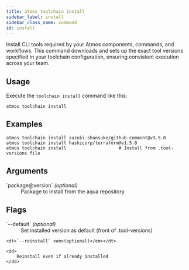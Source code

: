 ```yaml
---
title: atmos toolchain install
sidebar_label: install
sidebar_class_name: command
id: install
---
```


<Intro>
Install CLI tools required by your Atmos components, commands, and workflows. This command downloads and sets up the exact tool versions specified in your toolchain configuration, ensuring consistent execution across your team.
</Intro>

<Screengrab title="atmos toolchain install --help" slug="atmos-toolchain-install--help" />

## Usage

Execute the `toolchain install` command like this:

```shell
atmos toolchain install
```

## Examples

```shell
atmos toolchain install suzuki-shunsuke/github-comment@v3.5.0
atmos toolchain install hashicorp/terraform@v1.5.0
atmos toolchain install                    # Install from .tool-versions file
```

## Arguments

<dl>
    <dt>`package@version` <em>(optional)</em></dt>
    <dd>
        Package to install from the aqua repository
    </dd>
</dl>

## Flags

<dl>
    <dt>`--default`  <em>(optional)</em></dt>
    <dd>
        Set installed version as default (front of .tool-versions)
    </dd>

    <dt>`--reinstall` <em>(optional)</em></dt>

    <dd>
        Reinstall even if already installed
    </dd>
</dl>
